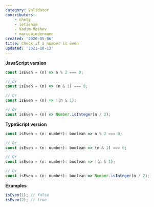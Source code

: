 ```yaml
---
category: Validator
contributors:
    - chety
    - ietienam
    - Vadim-Moshev
    - marcobiedermann
created: '2020-05-06'
title: Check if a number is even
updated: '2021-10-13'
---
```


**JavaScript version**

```js
const isEven = (n) => n % 2 === 0;

// Or
const isEven = (n) => (n & 1) === 0;

// Or
const isEven = (n) => !(n & 1);

// Or
const isEven = (n) => Number.isInteger(n / 2);
```

**TypeScript version**

```js
const isEven = (n: number): boolean => n % 2 === 0;

// Or
const isEven = (n: number): boolean => (n & 1) === 0;

// Or
const isEven = (n: number): boolean => !(n & 1);

// Or
const isEven = (n: number): boolean => Number.isInteger(n / 2);
```

**Examples**

```js
isEven(1); // false
isEven(2); // true
```
